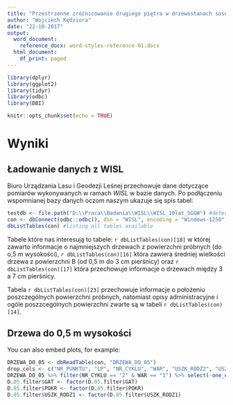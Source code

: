 ```yaml
---
title: "Przestrzenne zróżnicowanie drugiego piętra w drzewostanach sosnowych"
author: "Wojciech Kędziora"
date: "22-10-2017"
output:
  word_document:
    reference_docx: word-styles-reference-01.docx
  html_document:
    df_print: paged
---
```


```r

library(dplyr)
library(ggplot2)
library(tidyr)
library(odbc)
library(DBI)

knitr::opts_chunk$set(echo = TRUE)
```

# Wyniki

## Ładowanie danych z WISL

Biuro Urządzania Lasu i Geodezji Leśnej przechowuje dane dotyczące pomiarów wykonywanych w ramach *WISL* w bazie danych. Po podłączeniu wspomnianej bazy danych oczom naszym ukazuje się spis tabel:

```r
testdb <- file.path("D:\\Praca\\Badania\\WISL\\WISL_10lat_SGGW") #determining database filepath
con <- dbConnect(odbc::odbc(), dsn = "WISL", encoding = "Windows-1250")#connecting to db
dbListTables(con) #listing all tables available
```

Tabele które nas interesują to tabele: `r dbListTables(con)[18]` w której zawarto informacje o najmniejszych drzewach z powierzchni próbnych (do o,5 m wysokości), `r dbListTables(con)[16]` która zawiera średniej wielkości drzewa z powierzchni B (od 0,5 m do 3 cm pierśnicy) oraz `r dbListTables(con)[17]` która przechowuje informacje o drzewach między 3 a 7 cm pierśnicy.

Tabela `r dbListTables(con)[23]` przechowuje informacje o położeniu poszczególnych powierzchni próbnych, natomiast opisy administracyjne i ogóle poszzcególnych powierzchni zwarte są w tabeli `r dbListTables(con)[14]`.

## Drzewa do 0,5 m wysokości

You can also embed plots, for example:

```r
DRZEWA_DO_05 <- dbReadTable(con, "DRZEWA_DO_05")
drop.cols <- c("NR_PUNKTU", "LP", "NR_CYKLU", "WAR", "USZK_RODZ2", "USZK_PROC2", "ID") 
DRZEWA_DO_05 %>% filter(NR_CYKLU == "2" & WAR == "1") %>% select(-one_of(drop.cols)) -> D.05.filter 
D.05.filter$GAT <- factor(D.05.filter$GAT)
D.05.filter$POKR <- factor(D.05.filter$POKR)
D.05.filter$USZK_RODZ1 <- factor(D.05.filter$USZK_RODZ1)
```


